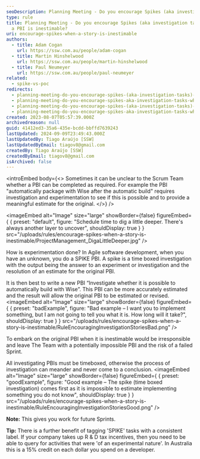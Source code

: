 ```yaml
---
seoDescription: Planning Meeting - Do you encourage Spikes (aka investigation tasks) when a PBI is inestimable? When an unknown arises during Agile software development, create a spike PBI to conduct a time-boxed investigation and provide answers, thus resolving estimates for original PBIs.
type: rule
title: Planning Meeting - Do you encourage Spikes (aka investigation tasks) when
  a PBI is inestimable?
uri: encourage-spikes-when-a-story-is-inestimable
authors:
  - title: Adam Cogan
    url: https://ssw.com.au/people/adam-cogan
  - title: Martin Hinshelwood
    url: https://ssw.com.au/people/martin-hinshelwood
  - title: Paul Neumeyer
    url: https://ssw.com.au/people/paul-neumeyer
related:
  - spike-vs-poc
redirects:
  - planning-meeting-do-you-encourage-spikes-(aka-investigation-tasks)-when-a-story-is-inestimable
  - planning-meeting-do-you-encourage-spikes-aka-investigation-tasks-when-a-pbi-is-inestimable
  - planning-meeting-do-you-encourage-spikes-(aka-investigation-tasks)-when-a-pbi-is-inestimable
  - planning-meeting-do-you-encourage-spikes-aka-investigation-tasks-when-a-story-is-inestimable
created: 2023-08-07T05:57:39.000Z
archivedreason: null
guid: 41412ed3-35a6-435e-bcdd-bbffd7639243
lastUpdated: 2024-09-09T23:49:43.000Z
lastUpdatedBy: Tiago Araújo [SSW]
lastUpdatedByEmail: tiagov8@gmail.com
createdBy: Tiago Araújo [SSW]
createdByEmail: tiagov8@gmail.com
isArchived: false
---
```


<introEmbed
  body={<>
Sometimes it can be unclear to the Scrum Team whether a PBI can be completed as required. For example the PBI "automatically package with Wise after the automatic build" requires investigation and experimentation to see if this is possible and to provide a meaningful estimate for the original.
  </>}
/>

<imageEmbed
  alt="Image"
  size="large"
  showBorder={false}
  figureEmbed={ {
    preset: "default",
    figure: "Schedule time to dig a little deeper. There's always another layer to uncover",
    shouldDisplay: true
  } }
  src="/uploads/rules/encourage-spikes-when-a-story-is-inestimable/ProjectManagement_DigaLittleDeeper.jpg"
/>

How is experimentation done? In Agile software development, when you have an unknown, you do a SPIKE PBI. A spike is a time boxed investigation with the output being the answer to an experiment or investigation and the resolution of an estimate for the original PBI.

It is then best to write a new PBI “Investigate whether it is possible to automatically build with Wise”. This PBI can be more accurately estimated and the result will allow the original PBI to be estimated or revised.
<imageEmbed
  alt="Image"
  size="large"
  showBorder={false}
  figureEmbed={ {
    preset: "badExample",
    figure: "Bad example – I want you to implement something, but I am not going to tell you what it is. How long will it take?",
    shouldDisplay: true
  } }
  src="/uploads/rules/encourage-spikes-when-a-story-is-inestimable/RuleEncouragingInvestigationStoriesBad.png"
/>

To embark on the original PBI when it is inestimable would be irresponsible and leave The Team with a potentially impossible PBI and the risk of a failed Sprint.

All investigating PBIs must be timeboxed, otherwise the process of investigation can meander and never come to a conclusion.
<imageEmbed
  alt="Image"
  size="large"
  showBorder={false}
  figureEmbed={ {
    preset: "goodExample",
    figure: "Good example – The spike (time boxed investigation) comes first as it is impossible to estimate implementing something you do not know",
    shouldDisplay: true
  } }
  src="/uploads/rules/encourage-spikes-when-a-story-is-inestimable/RuleEncouragingInvestigationStoriesGood.png"
/>

**Note:** This gives you work for future Sprints.

**Tip:** There is a further benefit of tagging 'SPIKE' tasks with a consistent label. If your company takes up R & D tax incentives, then you need to be able to query for activities that were 'of an experimental nature'. In Australia this is a 15% credit on each dollar you spend on a developer.

